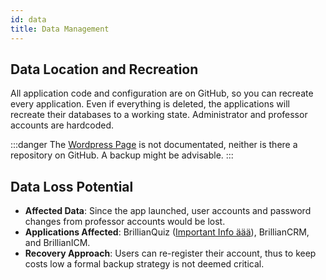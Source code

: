 ```yaml
---
id: data
title: Data Management
---
```


## Data Location and Recreation

All application code and configuration are on GitHub, so you can recreate every application. Even if everything is deleted, the applications will recreate their databases to a working state. Administrator and professor accounts are hardcoded.

:::danger
The [Wordpress Page](/other/imbit_brillianideas) is not documentated, neither is there a repository on GitHub. A backup might be advisable.
:::

## Data Loss Potential
- **Affected Data**: Since the app launched, user accounts and password changes from professor accounts would be lost. 
- **Applications Affected**: BrillianQuiz ([Important Info äää](/brillianquiz)), BrillianCRM, and BrillianICM.
- **Recovery Approach**: Users can re-register their account, thus to keep costs low a formal backup strategy is not deemed critical.
